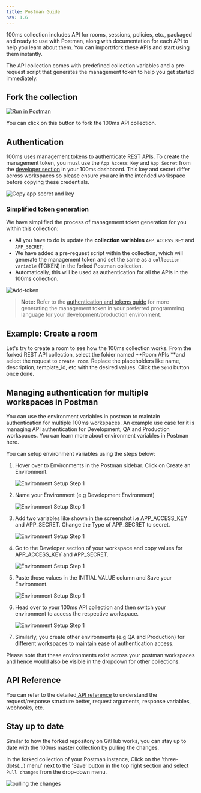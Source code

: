 ```yaml
---
title: Postman Guide
nav: 1.6
---
```


100ms collection includes API for rooms, sessions, policies, etc., packaged and ready to use with Postman, along with documentation for each API to help you learn about them. You can import/fork these APIs and start using them instantly.

The API collection comes with predefined collection variables and a pre-request script that generates the management token to help you get started immediately.

## Fork the collection

[![Run in Postman](https://run.pstmn.io/button.svg)](https://god.gw.postman.com/run-collection/22726679-47dcd974-29d5-4965-a35b-bf9b74a8b25a?action=collection%2Ffork&collection-url=entityId%3D22726679-47dcd974-29d5-4965-a35b-bf9b74a8b25a%26entityType%3Dcollection%26workspaceId%3Dd9145dd6-337b-4761-81d6-21a30b4147a2)

You can click on this button to fork the 100ms API collection.

## Authentication

100ms uses management tokens to authenticate REST APIs. To create the management token, you must use the `App Access Key` and `App Secret` from the [developer section](https://dashboard.100ms.live/developer) in your 100ms dashboard. This key and secret differ across workspaces so please ensure you are in the intended workspace before copying these credentials.

![Copy app secret and key](/docs/v2/app-key-secret.png)

### Simplified token generation

We have simplified the process of management token generation for you within this collection:

-   All you have to do is update the **collection variables** `APP_ACCESS_KEY` and `APP_SECRET`;
-   We have added a pre-request script within the collection, which will generate the management token and set the same as a `collection variable` (TOKEN) in the forked Postman collection.
-   Automatically, this will be used as authentication for all the APIs in the 100ms collection.

![Add-token](/docs/v2/token.png)

> **Note:** Refer to the [authentication and tokens guide](https://100ms.live/docs/server-side/v2/introduction/authentication-and-tokens#code-sample-generate-management-token) for more generating the management token in your preferred programming language for your development/production environment.

## Example: Create a room

Let's try to create a room to see how the 100ms collection works. From the forked REST API collection, select the folder named **Room APIs **and select the request to `create room`. Replace the placeholders like name, description, template_id, etc with the desired values. Click the `Send` button once done.

## Managing authentication for multiple workspaces in Postman

You can use the environment variables in postman to maintain authentication for multiple 100ms workspaces. An example use case for it is managing API authentication for Development, QA and Production workspaces. You can learn more about environment variables in Postman here.

You can setup environment variables using the steps below:

1. Hover over to Environments in the Postman sidebar. Click on Create an Environment.

    ![Environment Setup Step 1](/docs/v2/environment_postman_step_1.png)

2. Name your Environment (e.g Development Environment)

    ![Environment Setup Step 1](/docs/v2/environment_postman_step_2.png)

3. Add two variables like shown in the screenshot i.e APP_ACCESS_KEY and APP_SECRET. Change the Type of APP_SECRET to secret.

    ![Environment Setup Step 1](/docs/v2/environment_postman_step_3.png)

4. Go to the Developer section of your workspace and copy values for APP_ACCESS_KEY and APP_SECRET.

    ![Environment Setup Step 1](/docs/v2/environment_postman_step_4.png)

5. Paste those values in the INITIAL VALUE column and Save your Environment.

    ![Environment Setup Step 1](/docs/v2/environment_postman_step_5.png)

6. Head over to your 100ms API collection and then switch your environment to access the respective workspace.

    ![Environment Setup Step 1](/docs/v2/environment_postman_step_6.png)

7. Similarly, you create other environments (e.g QA and Production) for different workspaces to maintain ease of authentication access.

Please note that these environments exist across your postman workspaces and hence would also be visible in the dropdown for other collections.


## API Reference

You can refer to the detailed[ API reference](/server-side/v2/Rooms/object) to understand the request/response structure better, request arguments, response variables, webhooks, etc.

## Stay up to date

Similar to how the forked repository on GitHub works, you can stay up to date with the 100ms master collection by pulling the changes.

In the forked collection of your Postman instance, Click on the 'three-dots(...) menu' next to the 'Save' button in the top right section and select `Pull changes` from the drop-down menu.

![pulling the changes](/docs/v2/pull-changes.png)
